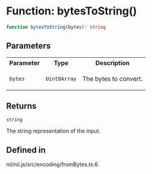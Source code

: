 # Function: bytesToString()

```ts
function bytesToString(bytes): string
```

## Parameters

<table>
<tr>
<th>Parameter</th>
<th>Type</th>
<th>Description</th>
</tr>
<tr>
<td>

`bytes`

</td>
<td>

`Uint8Array`

</td>
<td>

The bytes to convert.

</td>
</tr>
</table>

## Returns

`string`

The string representation of the input.

## Defined in

nil/nil.js/src/encoding/fromBytes.ts:6
